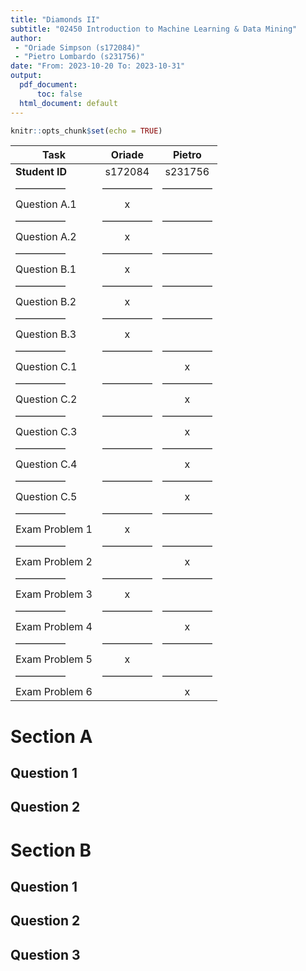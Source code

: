 ```yaml
---
title: "Diamonds II"
subtitle: "02450 Introduction to Machine Learning & Data Mining"
author:
 - "Oriade Simpson (s172084)"
 - "Pietro Lombardo (s231756)"
date: "From: 2023-10-20 To: 2023-10-31"
output:
  pdf_document:
      toc: false
  html_document: default
---
```


```r
knitr::opts_chunk$set(echo = TRUE)
```




Task           |     Oriade    |     Pietro    |
---------------|:-------------:|:-------------:|
**Student ID** |   s172084     |    s231756    |
---------------|---------------|---------------| 
Question A.1   |       x       |               |   
---------------|---------------|---------------|
Question A.2   |       x       |               | 
---------------|---------------|---------------|
Question B.1   |       x       |               |  
---------------|---------------|---------------|
Question B.2   |       x       |               |
---------------|---------------|---------------|
Question B.3   |       x       |               |
---------------|---------------|---------------|
Question C.1   |               |       x       |
---------------|---------------|---------------|
Question C.2   |               |       x       |
---------------|---------------|---------------|
Question C.3   |               |       x       |
---------------|---------------|---------------|
Question C.4   |               |       x       |
---------------|---------------|---------------|
Question C.5   |               |       x       |
---------------|---------------|---------------|
Exam Problem 1 |       x       |               | 
---------------|---------------|---------------|
Exam Problem 2 |               |       x       |
---------------|---------------|---------------|
Exam Problem 3 |       x       |               |
---------------|---------------|---------------|
Exam Problem 4 |               |       x       |
---------------|---------------|---------------|
Exam Problem 5 |       x       |               |
---------------|---------------|---------------|
Exam Problem 6 |               |       x       | ------------------------------------------------

```{=latex}
\newpage
\setcounter{tocdepth}{4}
\tableofcontents
```

\newpage

# Section A 
## Question 1 
## Question 2 

# Section B
## Question 1 
## Question 2 
## Question 3 

